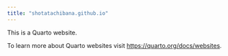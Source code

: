 ```yaml
---
title: "shotatachibana.github.io"
---
```


This is a Quarto website.

To learn more about Quarto websites visit <https://quarto.org/docs/websites>.
